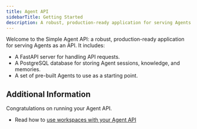 ```yaml
---
title: Agent API
sidebarTitle: Getting Started
description: A robust, production-ready application for serving Agents as an API.
---
```


Welcome to the Simple Agent API: a robust, production-ready application for serving Agents as an API. It includes:

- A FastAPI server for handling API requests.
- A PostgreSQL database for storing Agent sessions, knowledge, and memories.
- A set of pre-built Agents to use as a starting point.


<Snippet file="simple-agent-api-setup.mdx" />

<Snippet file="create-simple-agent-api-codebase.mdx" />


<Snippet file="simple-agent-api-dependency-management.mdx" />

<Snippet file="simple-agent-api-production.mdx" />

## Additional Information

Congratulations on running your  Agent API.

- Read how to [use workspaces with your Agent API](/workspaces/introduction)